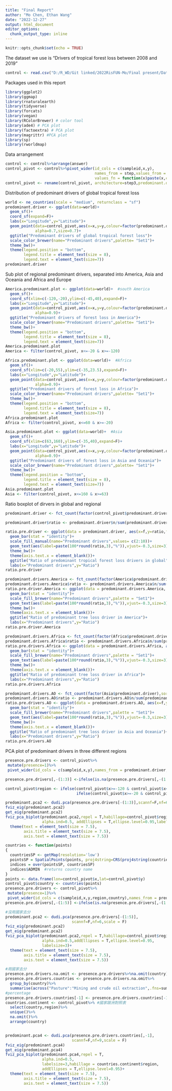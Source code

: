 ```yaml
---
title: "Final Report"
author: "Mo Chen, Ethan Wang"
date: "2022-12-27"
output: html_document
editor_options: 
  chunk_output_type: inline
---
```


```r
knitr::opts_chunk$set(echo = TRUE)
```

The dataset we use is "Drivers of tropical forest loss between 2008 and 2019"
```r
control <- read.csv("D:/R_WD/Git linked/2022RisFUN-Mo/Final present/Data_fp/ILUC_DARE_controls_x_y.csv")
```

Packages used in this report
```r
library(ggplot2)
library(ggmap)
library(rnaturalearth)
library(tidyverse)
library(forcats)
library(vegan)
library(RColorBrewer) # color tool
library(ade4) # PCA plot
library(factoextra) # PCA plot
library(magrittr) #PCA plot
library(sp)
library(rworldmap)
```

Data arrangement
```r
control <- control%>%arrange(answer)
control_pivot <- control%>%pivot_wider(id_cols = c(sampleid,x,y),
                                       names_from = step,values_from = answer,
                                       values_fn = function(x)paste(x,collapse = ","))
control_pivot <- rename(control_pivot, architecture=step3,predominant.driver=step1,other.drivers=step2)
```

Distribution of predominant drivers of global tropical forest loss
```r
world <- ne_countries(scale = "medium", returnclass = "sf")
predominant.driver <- ggplot(data=world)+
  geom_sf()+
  coord_sf(expand=F)+
  labs(x="Longitude",y="Latitude")+
  geom_point(data=control_pivot,aes(x=x,y=y,colour=factor(predominant.driver)),
             alpha=0.7,size=0.7)+
  ggtitle("Predominant drivers of global tropical forest loss")+
  scale_color_brewer(name="Predominant drivers",palette= "Set1")+
  theme_bw()+
  theme(legend.position = "bottom",
        legend.title = element_text(size = 8),
        legend.text = element_text(size=7))
predominant.driver
```

Sub plot of regional predominant drivers, separated into America, Asia and Oceania and Africa and Europe
```r
America.predominant.plot <- ggplot(data=world)+  #south America
  geom_sf()+
  coord_sf(xlim=c(-120,-20),ylim=c(-45,40),expand=F)+
  labs(x="Longitude",y="Latitude")+
  geom_point(data=control_pivot,aes(x=x,y=y,colour=factor(predominant.driver)),
             alpha=0.9)+
  ggtitle("Predominant drivers of forest loss in America")+
  scale_color_brewer(name="Predominant drivers",palette= "Set1")+
  theme_bw()+
  theme(legend.position = "bottom",
        legend.title = element_text(size = 8),
        legend.text = element_text(size=7))
America.predominant.plot
America <- filter(control_pivot, x<=-20 & x>=-120)
```

```r
Africa.predominant.plot <- ggplot(data=world)+  #Africa
  geom_sf()+
  coord_sf(xlim=c(-20,55),ylim=c(-35,23.5),expand=F)+
  labs(x="Longitude",y="Latitude")+
  geom_point(data=control_pivot,aes(x=x,y=y,colour=factor(predominant.driver)),
             alpha=0.9)+
  ggtitle("Predominant drivers of forest loss in Africa")+
  scale_color_brewer(name="Predominant drivers",palette= "Set1")+
  theme_bw()+
  theme(legend.position = "bottom",
        legend.title = element_text(size = 8),
        legend.text = element_text(size=7))
Africa.predominant.plot
Africa <- filter(control_pivot, x<=60 & x>=-20)
```

```r
Asia.predominant.plot <- ggplot(data=world)+  #Asia
  geom_sf()+
  coord_sf(xlim=c(63,160),ylim=c(-35,40),expand=F)+
  labs(x="Longitude",y="Latitude")+
  geom_point(data=control_pivot,aes(x=x,y=y,colour=factor(predominant.driver)),
             alpha=0.9)+
  ggtitle("Predominant drivers of forest loss in Asia and Oceania")+
  scale_color_brewer(name="Predominant drivers",palette= "Set1")+
  theme_bw()+
  theme(legend.position = "bottom",
        legend.title = element_text(size = 8),
        legend.text = element_text(size=7))
Asia.predominant.plot
Asia <- filter(control_pivot, x<=160 & x>=63)
```

Ratio boxplot of dirvers in global and regional
```r
predominant.driver <- fct_count(factor(control_pivot$predominant.driver),sort = T)

predominant.driver$ratio <- predominant.driver$n/sum(predominant.driver$n)

ratio.pre.driver <- ggplot(data = predominant.driver, aes(x=f,y=ratio,fill=f))+
  geom_bar(stat = "identity")+
  scale_fill_manual(name="Predominant drivers",values= c(2:10))+
  geom_text(aes(label=paste(100*round(ratio,3),"%")),vjust=-0.3,size=3)+
  theme_bw()+
  theme(axis.text.x = element_blank())+
  ggtitle("Ratio of predominant tropical forest loss drivers in global")+
  labs(x="Predominant drivers",y="Ratio")
ratio.pre.driver
```

```r
predominant.drivers.America <- fct_count(factor(America$predominant.driver),sort = T)
predominant.drivers.America$ratio <- predominant.drivers.America$n/sum(predominant.drivers.America$n)
ratio.pre.driver.America <- ggplot(data = predominant.drivers.America, aes(x=f,y=ratio,fill=f))+
  geom_bar(stat = "identity")+
  scale_fill_brewer(name="Predominant drivers",palette = "Set1")+
  geom_text(aes(label=paste(100*round(ratio,3),"%")),vjust=-0.3,size=3)+
  theme_bw()+
  theme(axis.text.x = element_blank())+
  ggtitle("Ratio of predominant tree loss driver in America")+
  labs(x="Predominant drivers",y="Ratio")
ratio.pre.driver.America
```

```r
predominant.drivers.Africa <- fct_count(factor(Africa$predominant.driver),sort = T)
predominant.drivers.Africa$ratio <- predominant.drivers.Africa$n/sum(predominant.drivers.Africa$n)
ratio.pre.drivers.Africa <- ggplot(data = predominant.drivers.Africa, aes(x=f,y=ratio,fill=f))+
  geom_bar(stat = "identity")+
  scale_fill_brewer(name="Predominant drivers",palette = "Set1")+
  geom_text(aes(label=paste(100*round(ratio,3),"%")),vjust=-0.3,size=3)+
  theme_bw()+
  theme(axis.text.x = element_blank())+
  ggtitle("Ratio of predominant tree loss driver in Africa")+
  labs(x="Predominant drivers",y="Ratio")
ratio.pre.drivers.Africa
```

```r
predominant.drivers.AO <- fct_count(factor(Asia$predominant.driver),sort = T)
predominant.drivers.AO$ratio <- predominant.drivers.AO$n/sum(predominant.drivers.AO$n)
ratio.pre.drivers.AO <- ggplot(data = predominant.drivers.AO, aes(x=f,y=ratio,fill=f))+
  geom_bar(stat = "identity")+
  scale_fill_brewer(name="Predominant drivers",palette = "Set1")+
  geom_text(aes(label=paste(100*round(ratio,3),"%")),vjust=-0.3,size=3)+
  theme_bw()+
  theme(axis.text.x = element_blank())+
  ggtitle("Ratio of predominant tree loss driver in Asia and Oceania")+
  labs(x="Predominant drivers",y="Ratio")
ratio.pre.drivers.AO
```

PCA plot of predominant drivers in three different regions
```r
presence.pre.drivers <- control_pivot%>%
 mutate(presence=1)%>%
 pivot_wider(id_cols = c(sampleid,x,y),names_from = predominant.driver,values_from = presence)

presence.pre.drivers[,-(1:3)] <-ifelse(is.na(presence.pre.drivers[,-(1:3)]),0,1)

control_pivot$region <- ifelse(control_pivot$x>=-120 & control_pivot$x<=-20,"America",
                               ifelse(control_pivot$x>=-20 & control_pivot$x<=60,"Africa","Asia and Oceania"))

predominant.pca2 <- dudi.pca(presence.pre.drivers[-(1:3)],scannf=F,nf=6,scale = F) 
fviz_eig(predominant.pca2)
get_eig(predominant.pca2)
fviz_pca_biplot(predominant.pca2,repel = T,habillage=control_pivot$region,
                alpha.ind=0.5, addEllipses = T,ellipse.level=0.95,labelsize=3, title = "PCA - Predominant drivers in three regions")+
  theme(text = element_text(size = 7.5),
        axis.title = element_text(size = 7.5),
        axis.text = element_text(size = 7.5))

```

```r
countries <- function(points)
{  
  countriesSP <- getMap(resolution='low')
  pointsSP = SpatialPoints(points, proj4string=CRS(proj4string(countriesSP)))  
  indices = over(pointsSP, countriesSP)
  indices$ADMIN  #returns country name
}
points <- data.frame(lon=control_pivot$x,lat=control_pivot$y)
control_pivot$country <- countries(points)
presence.pre.drivers <- control_pivot%>%
 mutate(presence=1)%>%
 pivot_wider(id_cols = c(sampleid,x,y,region,country),names_from = predominant.driver,values_from = presence)
presence.pre.drivers[,-(1:5)] <-ifelse(is.na(presence.pre.drivers[,-(1:5)]),0,1)
```

```r
#沒用國家去分
predominant.pca2 <- dudi.pca(presence.pre.drivers[-(1:5)],
                             scannf=F,nf=6,scale = F)
fviz_eig(predominant.pca2)
get_eig(predominant.pca2)
fviz_pca_biplot(predominant.pca2,repel = T,habillage=control_pivot$region,
                alpha.ind=0.5,addEllipses = T,ellipse.level=0.95,
                labelsize=3)+
  theme(text = element_text(size = 7.5),
        axis.title = element_text(size = 7.5),
        axis.text = element_text(size = 7.5))
```

```r
#用國家去分
presence.pre.drivers.na.omit <- presence.pre.drivers%>%na.omit(country)
presence.pre.drivers.countries <- presence.pre.drivers.na.omit%>%
  group_by(country)%>%
  summarise(across("Pasture":"Mining and crude oil extraction",.fns=sum))
#percentage
presence.pre.drivers.countries[-1] <- presence.pre.drivers.countries[-1]/rowSums(presence.pre.drivers.countries[-1]) 
countries.continent <- control_pivot%>% #國家跟洲對照表
  select(country,region)%>%
  unique()%>%
  na.omit()%>%
  arrange(country)


predominant.pca4 <- dudi.pca(presence.pre.drivers.countries[,-1],
                             scannf=F,nf=9,scale = F)
fviz_eig(predominant.pca4)
get_eig(predominant.pca4)
fviz_pca_biplot(predominant.pca4,repel = T,
                alpha.ind=0.5,
                labelsize=3,habillage = countries.continent$region,
                addEllipses = T,ellipse.level=0.95)+
  theme(text = element_text(size = 7.5),
        axis.title = element_text(size = 7.5),
        axis.text = element_text(size = 7.5))
```

```r

```

